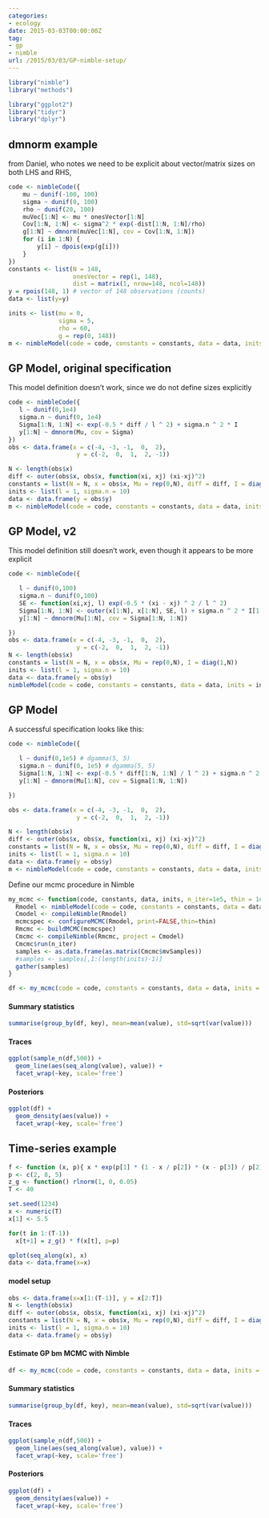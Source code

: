 ```yaml
---
categories:
- ecology
date: 2015-03-03T00:00:00Z
tag:
- gp
- nimble
url: /2015/03/03/GP-nimble-setup/
---
```


```r
library("nimble")
library("methods")

library("ggplot2")
library("tidyr")
library("dplyr")
```



## dmnorm example ##

from Daniel, who notes we need to be explicit about vector/matrix sizes on both LHS and RHS,

```r
code <- nimbleCode({
    mu ~ dunif(-100, 100)
    sigma ~ dunif(0, 100)
    rho ~ dunif(20, 100)
    muVec[1:N] <- mu * onesVector[1:N]
    Cov[1:N, 1:N] <- sigma^2 * exp(-dist[1:N, 1:N]/rho)
    g[1:N] ~ dmnorm(muVec[1:N], cov = Cov[1:N, 1:N])
    for (i in 1:N) {
        y[i] ~ dpois(exp(g[i]))
    }
})
constants <- list(N = 148, 
                  onesVector = rep(1, 148), 
                  dist = matrix(1, nrow=148, ncol=148))
y = rpois(148, 1) # vector of 148 observations (counts)
data <- list(y=y)

inits <- list(mu = 0, 
              sigma = 5, 
              rho = 60, 
              g = rep(0, 148))
m <- nimbleModel(code = code, constants = constants, data = data, inits = inits)
```




## GP Model, original specification ## 

This model definition doesn't work, since we do not define sizes explicitly



```r
code <- nimbleCode({
   l ~ dunif(0,1e4)
   sigma.n ~ dunif(0, 1e4) 
   Sigma[1:N, 1:N] <- exp(-0.5 * diff / l ^ 2) + sigma.n ^ 2 * I
   y[1:N] ~ dmnorm(Mu, cov = Sigma)  
})
obs <- data.frame(x = c(-4, -3, -1,  0,  2),
                   y = c(-2,  0,  1,  2, -1))

N <- length(obs$x)
diff <- outer(obs$x, obs$x, function(xi, xj) (xi-xj)^2)
constants = list(N = N, x = obs$x, Mu = rep(0,N), diff = diff, I = diag(1,N))
inits <- list(l = 1, sigma.n = 10)
data <- data.frame(y = obs$y)
m <- nimbleModel(code = code, constants = constants, data = data, inits = inits)
```


## GP Model, v2 ## 

This model definition still doesn't work, even though it appears to be more explicit



```r
code <- nimbleCode({

   l ~ dunif(0,100)
   sigma.n ~ dunif(0,100)
   SE <- function(xi,xj, l) exp(-0.5 * (xi - xj) ^ 2 / l ^ 2)
   Sigma[1:N, 1:N] <- outer(x[1:N], x[1:N], SE, l) + sigma.n ^ 2 * I[1:N, 1:N]
   y[1:N] ~ dmnorm(Mu[1:N], cov = Sigma[1:N, 1:N])  

})
obs <- data.frame(x = c(-4, -3, -1,  0,  2),
                   y = c(-2,  0,  1,  2, -1))
N <- length(obs$x)
constants = list(N = N, x = obs$x, Mu = rep(0,N), I = diag(1,N))
inits <- list(l = 1, sigma.n = 10)
data <- data.frame(y = obs$y)
nimbleModel(code = code, constants = constants, data = data, inits = inits)
```





## GP Model ##

A successful specification looks like this:

```r
code <- nimbleCode({

   l ~ dunif(0,1e5) # dgamma(5, 5)
   sigma.n ~ dunif(0, 1e5) # dgamma(5, 5) 
   Sigma[1:N, 1:N] <- exp(-0.5 * diff[1:N, 1:N] / l ^ 2) + sigma.n ^ 2 * I[1:N, 1:N]
   y[1:N] ~ dmnorm(Mu[1:N], cov = Sigma[1:N, 1:N])  

})
```


```r
obs <- data.frame(x = c(-4, -3, -1,  0,  2),
                   y = c(-2,  0,  1,  2, -1))

N <- length(obs$x)
diff <- outer(obs$x, obs$x, function(xi, xj) (xi-xj)^2)
constants = list(N = N, x = obs$x, Mu = rep(0,N), diff = diff, I = diag(1,N))
inits <- list(l = 1, sigma.n = 10)
data <- data.frame(y = obs$y)
m <- nimbleModel(code = code, constants = constants, data = data, inits = inits)
```


Define our mcmc procedure in Nimble

```r
my_mcmc <- function(code, constants, data, inits, n_iter=1e5, thin = 1e2){  
  Rmodel <- nimbleModel(code = code, constants = constants, data = data, inits = inits)
  Cmodel <- compileNimble(Rmodel)
  mcmcspec <- configureMCMC(Rmodel, print=FALSE,thin=thin)
  Rmcmc <- buildMCMC(mcmcspec)
  Cmcmc <- compileNimble(Rmcmc, project = Cmodel)
  Cmcmc$run(n_iter)
  samples <- as.data.frame(as.matrix(Cmcmc$mvSamples))
  #samples <- samples[,1:(length(inits)-1)]
  gather(samples)
}
```

```r
df <- my_mcmc(code = code, constants = constants, data = data, inits = inits, n = 1e6)
```


#### Summary statistics

```r
summarise(group_by(df, key), mean=mean(value), std=sqrt(var(value)))
```

#### Traces

```r
ggplot(sample_n(df,500)) + 
  geom_line(aes(seq_along(value), value)) + 
  facet_wrap(~key, scale='free')
```

#### Posteriors

```r
ggplot(df) + 
  geom_density(aes(value)) + 
  facet_wrap(~key, scale='free')
```



## Time-series example

```r
f <- function (x, p){ x * exp(p[1] * (1 - x / p[2]) * (x - p[3]) / p[2]) }
p <- c(2, 8, 5)
z_g <- function() rlnorm(1, 0, 0.05)
T <- 40

set.seed(1234)
x <- numeric(T)
x[1] <- 5.5

for(t in 1:(T-1))
  x[t+1] = z_g() * f(x[t], p=p)

qplot(seq_along(x), x)
data <- data.frame(x=x)

```


#### model setup

```r
obs <- data.frame(x=x[1:(T-1)], y = x[2:T])
N <- length(obs$x)
diff <- outer(obs$x, obs$x, function(xi, xj) (xi-xj)^2)
constants = list(N = N, x = obs$x, Mu = rep(0,N), diff = diff, I = diag(1,N))
inits <- list(l = 1, sigma.n = 10)
data <- data.frame(y = obs$y)
```

#### Estimate GP bm MCMC with Nimble


```r
df <- my_mcmc(code = code, constants = constants, data = data, inits = inits, n = 1e6)
```


#### Summary statistics

```r
summarise(group_by(df, key), mean=mean(value), std=sqrt(var(value)))
```

#### Traces

```r
ggplot(sample_n(df,500)) + 
  geom_line(aes(seq_along(value), value)) + 
  facet_wrap(~key, scale='free')
```

#### Posteriors

```r
ggplot(df) + 
  geom_density(aes(value)) + 
  facet_wrap(~key, scale='free')
```




